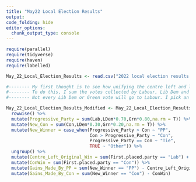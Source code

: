 ```yaml
---
title: "May22 Local Election Results"
output: 
code_folding: hide
editor_options: 
  chunk_output_type: console
---
```


```r
require(parallel)
require(tidyverse)
require(haven)
require(labelled)
```

```r

May_22_Local_Election_Results <- read.csv("2022 local election results (Britain Elects aggregate) - results.csv")

```

```r
#-------- My first thought is to see how unifying the centre left and left parties would affect the results
#-------- To do this, I sum the votes collected by Labour, Lib Dem and Green
#-------- Not every Lib Dem or Green vote will go to Labour. I pick an arbritary 65% and 80%, respectively, and assume the rest go to the Conservatives

May_22_Local_Election_Results_Modified <- May_22_Local_Election_Results %>%
  rowwise() %>%
  mutate(Progressive_Party = sum(Lab,LDem*0.70,Grn*0.80,na.rm = T)) %>%
  mutate(New_Con = sum(Con,LDem*0.30,Grn*0.20,na.rm = T)) %>%
  mutate(New_Winner = case_when(Progressive_Party > Con ~ "PP",
                                Con > Progressive_Party ~ "Con",
                                Progressive_Party == Con ~ "Tie",
                                TRUE ~ "Other")) %>%
  ungroup() %>%
  mutate(Centre_Left_Original_Win = sum(First.placed.party == "Lab") + sum(First.placed.party == "LDem") + sum(First.placed.party == "Grn")) %>%
  mutate(ConWin = sum(First.placed.party == "Con")) %>%
  mutate(Gains_Made_By_PP = sum(New_Winner == "PP") - Centre_Left_Original_Win) %>%
  mutate(Gains_Made_By_Con = sum(New_Winner == "Con") - ConWin)

```

